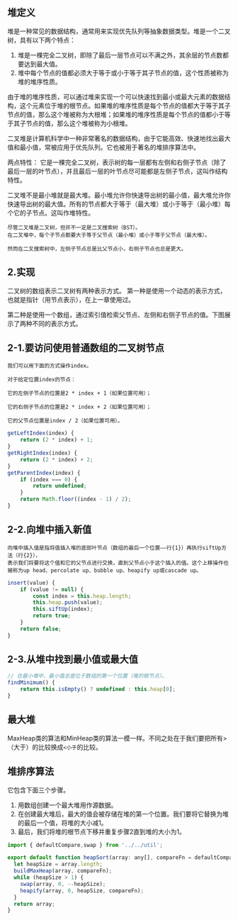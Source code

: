##  堆定义
堆是一种常见的数据结构，通常用来实现优先队列等抽象数据类型。堆是一个二叉树，具有以下两个特点：
1. 堆是一棵完全二叉树，即除了最后一层节点可以不满之外，其余层的节点数都要达到最大值。
2. 堆中每个节点的值都必须大于等于或小于等于其子节点的值，这个性质被称为堆的堆序性质。

由于堆的堆序性质，可以通过堆来实现一个可以快速找到最小或最大元素的数据结构，这个元素位于堆的根节点。如果堆的堆序性质是每个节点的值都大于等于其子节点的值，那么这个堆被称为大根堆；如果堆的堆序性质是每个节点的值都小于等于其子节点的值，那么这个堆被称为小根堆。

二叉堆是计算机科学中一种非常著名的数据结构，由于它能高效、快速地找出最大值和最小值，常被应用于优先队列。它也被用于著名的堆排序算法中。

两点特性：
它是一棵完全二叉树，表示树的每一层都有左侧和右侧子节点（除了最后一层的叶节点），并且最后一层的叶节点尽可能都是左侧子节点，这叫作结构特性。

二叉堆不是最小堆就是最大堆。最小堆允许你快速导出树的最小值，最大堆允许你快速导出树的最大值。所有的节点都大于等于（最大堆）或小于等于（最小堆）每个它的子节点。这叫作堆特性。

```
尽管二叉堆是二叉树，但并不一定是二叉搜索树（BST）。
在二叉堆中，每个子节点都要大于等于父节点（最小堆）或小于等于父节点（最大堆）。

然而在二叉搜索树中，左侧子节点总是比父节点小，右侧子节点也总是更大。
```

##  2.实现
二叉树的数组表示二叉树有两种表示方式。
第一种是使用一个动态的表示方式，也就是指针（用节点表示），在上一章使用过。

第二种是使用一个数组，通过索引值检索父节点、左侧和右侧子节点的值。下图展示了两种不同的表示方式。

##  2-1.要访问使用普通数组的二叉树节点
```
我们可以用下面的方式操作index。 

对于给定位置index的节点：

它的左侧子节点的位置是2 * index + 1（如果位置可用）；

它的右侧子节点的位置是2 * index + 2（如果位置可用）；

它的父节点位置是index / 2（如果位置可用）。
```

```js
getLeftIndex(index) {
    return (2 * index) + 1;
}
getRightIndex(index) {
    return (2 * index) + 2;
}
getParentIndex(index) {
    if (index === 0) {
        return undefined;
    }
    return Math.floor((index - 1) / 2);
}
```

##  2-2.向堆中插入新值
```
向堆中插入值是指将值插入堆的底部叶节点（数组的最后一个位置——行{1}）再执行siftUp方法（行{2}），
表示我们将要将这个值和它的父节点进行交换，直到父节点小于这个插入的值。这个上移操作也被称为up head、percolate up、bubble up、heapify up或cascade up。
```

```js
insert(value) {
    if (value != null) {
        const index = this.heap.length;
        this.heap.push(value);
        this.siftUp(index);
        return true;
    }
    return false;
}
```

##  2-3.从堆中找到最小值或最大值
```js
// 在最小堆中，最小值总是位于数组的第一个位置（堆的根节点）。
findMinimum() {
    return this.isEmpty() ? undefined : this.heap[0];
}
```

##  最大堆
MaxHeap类的算法和MinHeap类的算法一模一样。不同之处在于我们要把所有>（大于）的比较换成`<小于`的比较。

##  堆排序算法
它包含下面三个步骤。
1. 用数组创建一个最大堆用作源数据。
2. 在创建最大堆后，最大的值会被存储在堆的第一个位置。我们要将它替换为堆的最后一个值，将堆的大小减1。
3. 最后，我们将堆的根节点下移并重复步骤2直到堆的大小为1。

```js
import { defaultCompare,swap } from '../../util';

export default function heapSort(array: any[], compareFn = defaultCompare) {
  let heapSize = array.length;
  buildMaxHeap(array, compareFn);
  while (heapSize > 1) {
    swap(array, 0, --heapSize);
    heapify(array, 0, heapSize, compareFn);
  }
  return array;
}
```